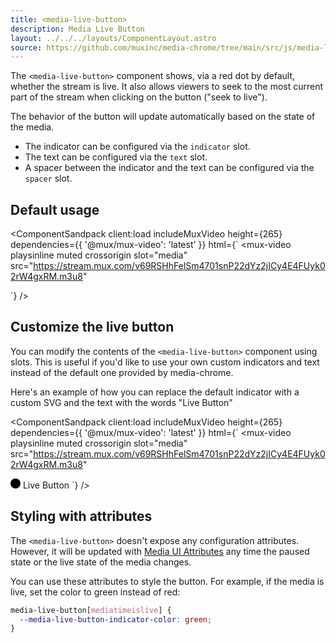 ```yaml
---
title: <media-live-button>
description: Media Live Button
layout: ../../../layouts/ComponentLayout.astro
source: https://github.com/muxinc/media-chrome/tree/main/src/js/media-live-button.js
---
```



The `<media-live-button>` component shows, via a red dot by default, whether the stream is live. It also allows viewers to seek to the most current part of the stream when clicking on the button ("seek to live").

The behavior of the button will update automatically based on the state of the media.
- The indicator can be configured via the `indicator` slot.
- The text can be configured via the `text` slot.
- A spacer between the indicator and the text can be configured via the `spacer` slot.

## Default usage

<ComponentSandpack
  client:load
  includeMuxVideo
  height={265}
  dependencies={{
    '@mux/mux-video': 'latest'
  }}
  html={`<media-controller defaultsubtitles>
  <mux-video
    playsinline muted crossorigin
    slot="media"
    src="https://stream.mux.com/v69RSHhFelSm4701snP22dYz2jICy4E4FUyk02rW4gxRM.m3u8"
  >
  </mux-video>
  <media-control-bar>
    <media-play-button></media-play-button>
    <media-live-button></media-live-button>
  </media-control-bar>
</media-controller>`}
/>

## Customize the live button

You can modify the contents of the `<media-live-button>` component using slots.
This is useful if you'd like to use your own custom indicators and text instead of the default one provided by media-chrome.

Here's an example of how you can replace the default indicator with a custom SVG and the text with the words "Live Button"

<ComponentSandpack
  client:load
  includeMuxVideo
  height={265}
  dependencies={{
    '@mux/mux-video': 'latest'
  }}
  html={`<media-controller defaultsubtitles>
  <mux-video
    playsinline muted crossorigin
    slot="media"
    src="https://stream.mux.com/v69RSHhFelSm4701snP22dYz2jICy4E4FUyk02rW4gxRM.m3u8"
  >
  </mux-video>
  <media-control-bar>
    <media-play-button></media-play-button>
    <media-live-button>
      <svg slot="indicator" width="16" height="16" viewBox="0 0 16 16"><circle cx="8" cy="8" r="8"></circle></svg>
      <span slot="text">Live Button</span>
    </media-live-button>
  </media-control-bar>
</media-controller>`}
/>

## Styling with attributes

The `<media-live-button>` doesn't expose any configuration attributes.
However, it will be updated with [Media UI Attributes](#media-ui-attributes) any time the paused state or the live state of the media changes.

You can use these attributes to style the button. For example, if the media is live, set the color to green instead of red:

```css
media-live-button[mediatimeislive] {
  --media-live-button-indicator-color: green;
}
```
